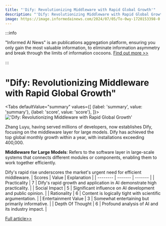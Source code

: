 ```yaml
---
title: "'Dify: Revolutionizing Middleware with Rapid Global Growth'"
description: "'Dify: Revolutionizing Middleware with Rapid Global Growth'"
image: https://image.informedainews.com/2024/07/05/To-0wy-1720153398-0.jpg
---
```



:::info

"Informed AI News" is an publications aggregation platform, ensuring you only gain the most valuable information, to eliminate information asymmetry and break through the limits of information cocoons.  [Find out more >>](/)

:::

# "Dify: Revolutionizing Middleware with Rapid Global Growth"


<Tabs
	defaultValue="summary"
	values={[
	{label: 'summary', value: 'summary'},
	{label: 'score', value: 'score'},
]}>
<TabItem value="summary">
<img
  src="https://image.informedainews.com/2024/07/05/To-0wy-1720153398-0.jpg"
  alt="'Dify: Revolutionizing Middleware with Rapid Global Growth'"
/>



Zhang Luyu, having served millions of developers, now establishes Dify, focusing on the middleware layer for large models. Dify has achieved the top global monthly growth within a year, with installations exceeding 400,000.

**Middleware for Large Models**: Refers to the software layer in large-scale systems that connects different modules or components, enabling them to work together efficiently.

Dify's rapid rise underscores the market's urgent need for efficient middleware.
</TabItem>
<TabItem value="score">
	| Scores     | Value   | Explanation |
	| -------- | ------- | ------- |
	| Practicality  | 7    | Dify's rapid growth and application in AI demonstrate high practicality.    |
	| Social Impact | 5     | Significant influence on AI development and public opinion.    |
	| Rationality    | 6    | Content is logically tight with scientific argumentation.    |
	| Entertainment Value    | 3    | Somewhat entertaining but primarily informative.    |
	| Depth Of Thought    | 6    | Profound analysis of AI and its industry impact.    |
</TabItem>
</Tabs>

[Full article>>](https://x.com/hongming731/status/1807319213591425362)
